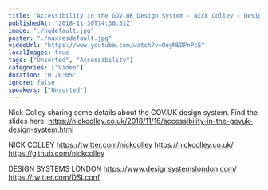```yaml
---
title: "Accessibility in the GOV.UK Design System - Nick Colley - Design Systems London"
publishedAt: "2018-11-30T14:30:31Z"
image: "./hqdefault.jpg"
poster: "./maxresdefault.jpg"
videoUrl: "https://www.youtube.com/watch?v=OeyMEDPnPcE"
localImages: true
tags: ["Unsorted", "Accessibility"]
categories: ["Video"]
duration: "0:20:05"
ignore: false
speakers: ["Unsorted"]
---
```


Nick Colley sharing some details about the GOV.UK design system.
Find the slides here: https://nickcolley.co.uk/2018/11/16/accessibility-in-the-govuk-design-system.html

NICK COLLEY
https://twitter.com/nickcolley
https://nickcolley.co.uk/
https://github.com/nickcolley

DESIGN SYSTEMS LONDON
https://www.designsystemslondon.com/
https://twitter.com/DSLconf
